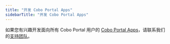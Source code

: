 ```yaml
---
title: "开发 Cobo Portal Apps"
sidebarTitle: "开发 Cobo Portal Apps"
---
```

如果您有兴趣开发面向所有 Cobo Portal 用户的 [Cobo Portal Apps](/cn/portal/portal-apps/introduction)，请联系我们的[支持团队](mailto:help@cobo.com)。